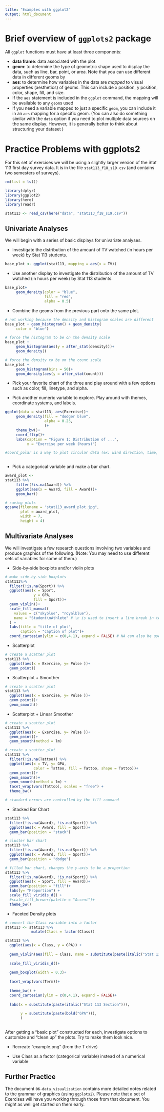 ```yaml
---
title: "Examples with ggplot2"
output: html_document
---
```


# Brief overview of `ggplots2` package

All `ggplot` functions must have at least three components:

*  **data frame**: data associated with the plot. 
*  **geom**: to determine the type of geometric shape used to display the data, such as line, bar, point, or area. Note that you can use different data in different geoms by 
*  **aes**: to determine how variables in the data are _mapped_ to visual properties (aesthetics) of geoms. This can include x position, y position, color, shape, fill, and size.
  + If the `aes` statement is included in the `ggplot` command, the mapping will be available to any `geom`s used
  + If you need a variable mapped to just a specific `geom`, you can include it in an `aes` mapping for a specific geom. (You can also do something similar with the `data` option if you need to plot multiple data sources on the same display. However, it is generally better to think about structuring your dataset )

# Practice Problems with ggplots2

For this set of exercises we will be using a slightly larger version of the Stat 113 first day survey data. It is in the file `stat113_f18_s19.csv` (and contains two semesters of surveys).

```r
rm(list = ls())

library(dplyr)
library(ggplot2)
library(here)
library(readr)

stat113 <- read_csv(here("data", "stat113_f18_s19.csv"))
```

## Univariate Analyses

We will begin with a series of basic displays for univariate analyses.

* Investigate the distribution of the amount of TV watched (in hours per week) by Stat 113 students.
```r
base_plot <- ggplot(stat113, mapping = aes(x = TV))

```

* Use another display to investigate the distribution of the amount of TV watched (in hours per week) by Stat 113 students.
```r
base_plot+
     geom_density(color = "blue",
                  fill = "red",
                  alpha = 0.5)
```

* Combine the geoms from the previous part onto the same plot.
```r
# not working because the density and histogram scales are different
base_plot + geom_histogram() + geom_density(
     color = "blue")
```

```r
# force the histogram to be on the density scale
base_plot + 
     geom_histogram(aes(y = after_stat(density)))+
     geom_density()
```

```r
# force the density to be on the count scale
base_plot +
     geom_histogram(bins = 50)+
     geom_density(aes(y = after_stat(count)))
```



* Pick your favorite chart of the three and play around with a few options such as color, fill, linetype, and alpha. 



* Pick another numeric variable to explore. Play around with themes, coordinate systems, and labels.
```r
ggplot(data = stat113, aes(Exercise))+
     geom_density(fill = "dodger blue",
                  alpha = 0.25,
                  )+
     theme_bw()+ 
     coord_flip()+
     labs(caption = "Figure 1: Distribution of ...",
          x = "Exercise per week (hours)")

#coord_polar is a way to plot circular data (ex: wind direction, time, etc.)
     
```


* Pick a categorical variable and make a bar chart.
```r
award_plot <-
stat113 %>%
     filter(!is.na(Award)) %>%
     ggplot(aes(x = Award, fill = Award))+
     geom_bar()
```

```r
# saving plots
ggsave(filename = "stat113_award_plot.jpg",
       plot = award_plot,
       width = 7,
       height = 4)
```

## Multivariate Analyses

We will investigate a few research questions involving two variables and produce graphics of the following. (Note: You may need to use different sets of variables for some of them.)

* Side-by-side boxplots and/or violin plots
```r
# make side-by-side boxplots
stat113%>% 
  filter(!is.na(Sport)) %>%
  ggplot(aes(x = Sport, 
             y = GPA, 
             fill = Sport))+
  geom_violin()+
  scale_fill_manual(
    values = c("skyblue", "royalblue"),
    name = "Student\nAthlete" # \n is used to insert a line break in text
  ) +
  labs(title = "title of plot",
       caption = "caption of plot")+
  coord_cartesian(ylim = c(0,4.1), expand = FALSE) # NA can also be used to define the upper bound based on how big the data gets
```

* Scatterplot
```r
# create a scatter plot 
stat113 %>%
  ggplot(aes(x = Exercise, y= Pulse ))+
  geom_point()
```

* Scatterplot + Smoother
```r
# create a scatter plot 
stat113 %>%
  ggplot(aes(x = Exercise, y= Pulse ))+
  geom_point()+
  geom_smooth()
```
* Scatterplot + Linear Smoother
```r
# create a scatter plot 
stat113 %>%
  ggplot(aes(x = Exercise, y= Pulse ))+
  geom_point()+
  geom_smooth(method = lm)
```
```r
# create a scatter plot 
stat113 %>%
  filter(!is.na(Tattoo)) %>%
  ggplot(aes(x = TV, y= GPA, 
             color = Tattoo, fill = Tattoo, shape = Tattoo))+
  geom_point()+
  geom_smooth()+
  geom_smooth(method = lm) +
  facet_wrap(vars(Tattoo), scales = "free") +
  theme_bw()

# standard errors are controlled by the fill command
```

* Stacked Bar Chart
```r
stat113 %>%
  filter(!is.na(Award), !is.na(Sport)) %>%
  ggplot(aes(x = Award, fill = Sport))+
  geom_bar(position = "stack")
```

```r
# cluster bar chart
stat113 %>%
  filter(!is.na(Award), !is.na(Sport)) %>%
  ggplot(aes(x = Award, fill = Sport))+
  geom_bar(position = "dodge")
```
```r
# filled bar chart, changes the y-axis to be a proportion
stat113 %>%
  filter(!is.na(Award), !is.na(Sport)) %>%
  ggplot(aes(x = Sport, fill = Award))+
  geom_bar(position = "fill")+
  labs(y= "Proportion") +
  scale_fill_viridis_d() +
  #scale_fill_brewer(palette = "Accent")+
  theme_bw()
```
* Faceted Density plots
```r
# convert the Class variable into a factor
stat113 <- stat113 %>%
            mutate(Class = factor(Class))
```

```r

stat113 %>%
  ggplot(aes(x = Class, y = GPA)) +
  
  geom_violin(aes(fill = Class, name = substitute(paste(italic("Stat 113\nSection")))))+
  
  scale_fill_viridis_d()+
 
  geom_boxplot(width = 0.3)+
  
  facet_wrap(vars(Term))+
  
  theme_bw() +
  coord_cartesian(ylim = c(0,4.1), expand = FALSE)+
  
  labs(x = substitute(paste(italic("Stat 113 Section"))),
       
       y = substitute(paste(bold("GPA"))),
       )
       

```

After getting a "basic plot" constructed for each, investigate options to customize and "clean up" the plots. Try to make them look nice.


* Recreate "example.png" (from the T drive)

* Use Class as a factor (categorical variable) instead of a numerical variable

## Further Practice

The document `06-data_visualization` contains more detailed notes related to the grammar of graphics (using `ggplots2`). Please note that a set of Exercises will have you working through those from that document. You might as well get started on them early.